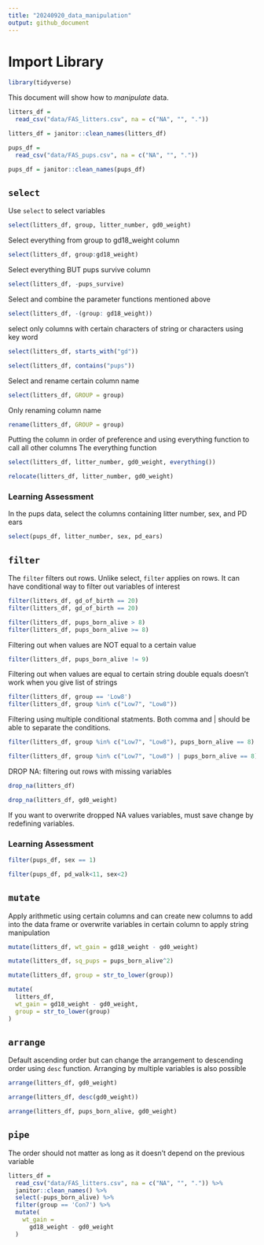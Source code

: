 ```yaml
---
title: "20240920_data_manipulation"
output: github_document
---
```



# Import Library
```r
library(tidyverse)
```

This document will show how to *manipulate* data.
```r
litters_df = 
  read_csv("data/FAS_litters.csv", na = c("NA", "", "."))

litters_df = janitor::clean_names(litters_df)

pups_df = 
  read_csv("data/FAS_pups.csv", na = c("NA", "", "."))

pups_df = janitor::clean_names(pups_df)
```
## `select`

Use `select` to select variables

```r
select(litters_df, group, litter_number, gd0_weight)
```

Select everything from group to gd18_weight column

```r
select(litters_df, group:gd18_weight)

```

Select everything BUT pups survive column
```r
select(litters_df, -pups_survive)
```

Select and combine the parameter functions mentioned above
```r
select(litters_df, -(group: gd18_weight))
```

select only columns with certain characters of string or characters using key word

```r
select(litters_df, starts_with("gd"))

select(litters_df, contains("pups"))
```

Select and rename certain column name
```r
select(litters_df, GROUP = group)
```

Only renaming column name

```r
rename(litters_df, GROUP = group)
```

Putting the column in order of preference and using everything function to call all other columns
  The everything function 
```r
select(litters_df, litter_number, gd0_weight, everything())

relocate(litters_df, litter_number, gd0_weight)
```
### Learning Assessment
In the pups data, select the columns containing litter number, sex, and PD ears
```r
select(pups_df, litter_number, sex, pd_ears)
```

## `filter`
The `filter` filters out rows. Unlike select, `filter` applies on rows. It can have conditional way to filter out variables of interest

```r
filter(litters_df, gd_of_birth == 20)
filter(litters_df, gd_of_birth == 20)
```
```r
filter(litters_df, pups_born_alive > 8)
filter(litters_df, pups_born_alive >= 8)
```

Filtering out when values are NOT equal to a certain value
```r
filter(litters_df, pups_born_alive != 9)
```

Filtering out when values are equal to certain string
double equals doesn't work when you give list of strings
```r
filter(litters_df, group == 'Low8')
filter(litters_df, group %in% c("Low7", "Low8"))
```

Filtering using multiple conditional statments. Both comma and | should be able to separate the conditions.
```r
filter(litters_df, group %in% c("Low7", "Low8"), pups_born_alive == 8)

filter(litters_df, group %in% c("Low7", "Low8") | pups_born_alive == 8)
```

DROP NA: filtering out rows with missing variables
```r
drop_na(litters_df)

drop_na(litters_df, gd0_weight)

```
If you want to overwrite dropped NA values variables, must save change by redefining variables.

### Learning Assessment
```r
filter(pups_df, sex == 1)

filter(pups_df, pd_walk<11, sex<2)
```

## `mutate`

Apply arithmetic using certain columns and can create new columns to add into the data frame or overwrite variables in certain column to apply string manipulation

```r
mutate(litters_df, wt_gain = gd18_weight - gd0_weight)

mutate(litters_df, sq_pups = pups_born_alive^2)

mutate(litters_df, group = str_to_lower(group))

mutate(
  litters_df,
  wt_gain = gd18_weight - gd0_weight,
  group = str_to_lower(group)
)
```

## `arrange`

Default ascending order but can change the arrangement to descending order using `desc` function. Arranging by multiple variables is also possible
```r
arrange(litters_df, gd0_weight)

arrange(litters_df, desc(gd0_weight))

arrange(litters_df, pups_born_alive, gd0_weight)
```

## `pipe`

The order should not matter as long as it doesn't depend on the previous variable
```r
litters_df = 
  read_csv("data/FAS_litters.csv", na = c("NA", "", ".")) %>% 
  janitor::clean_names() %>% 
  select(-pups_born_alive) %>% 
  filter(group == 'Con7') %>% 
  mutate(
    wt_gain = 
      gd18_weight - gd0_weight
  )

```





